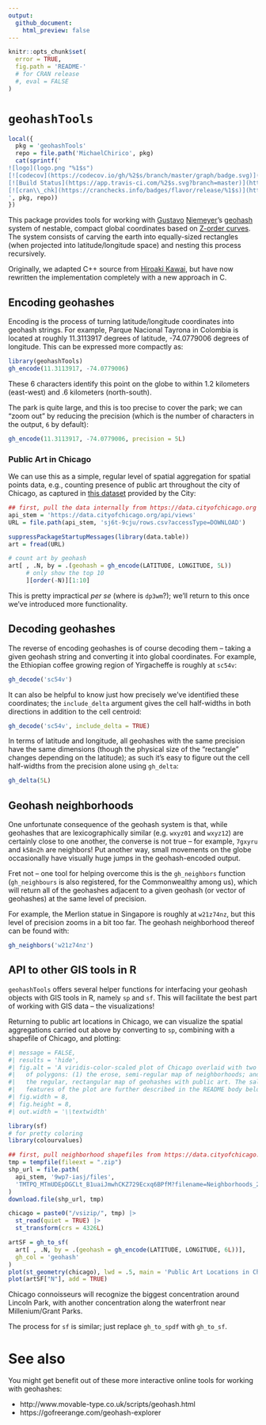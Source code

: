 ```yaml
---
output:
  github_document:
    html_preview: false
---
```


```r
knitr::opts_chunk$set(
  error = TRUE,
  fig.path = 'README-'
  # for CRAN release
  #, eval = FALSE
)
```

# `geohashTools`

```r
local({
  pkg = 'geohashTools'
  repo = file.path('MichaelChirico', pkg)
  cat(sprintf('
![logo](logo.png "%1$s")
[![codecov](https://codecov.io/gh/%2$s/branch/master/graph/badge.svg)](https://app.codecov.io/gh/%2$s?branch=master)
[![Build Status](https://app.travis-ci.com/%2$s.svg?branch=master)](https://app.travis-ci.com/%2$s)
[![cran\\_chk](https://cranchecks.info/badges/flavor/release/%1$s)](https://cran.r-project.org/web/checks/check_results_%1$s.html)
', pkg, repo))
})
```

This package provides tools for working with [Gustavo](https://github.com/niemeyer) [Niemeyer](https://twitter.com/gniemeyer)'s [geohash](https://en.wikipedia.org/wiki/Geohash) system of nestable, compact global coordinates based on [Z-order curves](https://en.wikipedia.org/wiki/Z-order_curve). The system consists of carving the earth into equally-sized rectangles (when projected into latitude/longitude space) and nesting this process recursively.

Originally, we adapted C++ source from [Hiroaki Kawai](https://github.com/hkwi), but have now rewritten the implementation completely with a new approach in C.

## Encoding geohashes

Encoding is the process of turning latitude/longitude coordinates into geohash strings. For example, Parque Nacional Tayrona in Colombia is located at roughly 11.3113917 degrees of latitude, -74.0779006 degrees of longitude. This can be expressed more compactly as:

```r
library(geohashTools)
gh_encode(11.3113917, -74.0779006)
```

These 6 characters identify this point on the globe to within 1.2 kilometers (east-west) and .6 kilometers (north-south).

The park is quite large, and this is too precise to cover the park; we can "zoom out" by reducing the precision (which is the number of characters in the output, `6` by default):

```r
gh_encode(11.3113917, -74.0779006, precision = 5L)
```

### Public Art in Chicago

We can use this as a simple, regular level of spatial aggregation for spatial points data, e.g., counting presence of public art throughout the city of Chicago, as captured in [this dataset](https://data.cityofchicago.org/Parks-Recreation/Parks-Public-Art/sj6t-9cju) provided by the City:

```r
## first, pull the data internally from https://data.cityofchicago.org
api_stem = 'https://data.cityofchicago.org/api/views'
URL = file.path(api_stem, 'sj6t-9cju/rows.csv?accessType=DOWNLOAD')

suppressPackageStartupMessages(library(data.table))
art = fread(URL)

# count art by geohash
art[ , .N, by = .(geohash = gh_encode(LATITUDE, LONGITUDE, 5L))
     # only show the top 10
     ][order(-N)][1:10]
```

This is pretty impractical _per se_ (where is `dp3wm`?); we'll return to this once we've introduced more functionality.

## Decoding geohashes

The reverse of encoding geohashes is of course decoding them -- taking a given geohash string and converting it into global coordinates. For example, the Ethiopian coffee growing region of Yirgacheffe is roughly at `sc54v`:

```r
gh_decode('sc54v')
```

It can also be helpful to know just how precisely we've identified these coordinates; the `include_delta` argument gives the cell half-widths in both directions in addition to the cell centroid:

```r
gh_decode('sc54v', include_delta = TRUE)
```

In terms of latitude and longitude, all geohashes with the same precision have the same dimensions (though the physical size of the "rectangle" changes depending on the latitude); as such it's easy to figure out the cell half-widths from the precision alone using `gh_delta`:

```r
gh_delta(5L)
```

## Geohash neighborhoods

One unfortunate consequence of the geohash system is that, while geohashes that are lexicographically similar (e.g. `wxyz01` and `wxyz12`) are certainly close to one another, the converse is not true -- for example, `7gxyru` and `k58n2h` are neighbors! Put another way, small movements on the globe occasionally have visually huge jumps in the geohash-encoded output.

Fret not -- one tool for helping overcome this is the `gh_neighbors` function (`gh_neighbours` is also registered, for the Commonwealthy among us), which will return all of the geohashes adjacent to a given geohash (or vector of geohashes) at the same level of precision.

For example, the Merlion statue in Singapore is roughly at `w21z74nz`, but this level of precision zooms in a bit too far. The geohash neighborhood thereof can be found with:

```r
gh_neighbors('w21z74nz')
```

## API to other GIS tools in R

`geohashTools` offers several helper functions for interfacing your geohash objects with GIS tools in R, namely `sp` and `sf`. This will facilitate the best part of working with GIS data -- the visualizations!

Returning to public art locations in Chicago, we can visualize the spatial aggregations carried out above by converting to `sp`, combining with a shapefile of Chicago, and plotting:

```r
#| message = FALSE,
#| results = 'hide',
#| fig.alt = 'A viridis-color-scaled plot of Chicago overlaid with two types
#|   of polygons: (1) the erose, semi-regular map of neighborhoods; and (2)
#|   the regular, rectangular map of geohashes with public art. The salient
#|   features of the plot are further described in the README body below.',
#| fig.width = 8,
#| fig.height = 8,
#| out.width = '\\textwidth'

library(sf)
# for pretty coloring
library(colourvalues)

## first, pull neighborhood shapefiles from https://data.cityofchicago.org
tmp = tempfile(fileext = ".zip")
shp_url = file.path(
  api_stem, '9wp7-iasj/files',
  'TMTPQ_MTmUDEpDGCLt_B1uaiJmwhCKZ729Ecxq6BPfM?filename=Neighborhoods_2012.zip'
)
download.file(shp_url, tmp)

chicago = paste0("/vsizip/", tmp) |>
  st_read(quiet = TRUE) |>
  st_transform(crs = 4326L)

artSF = gh_to_sf(
  art[ , .N, by = .(geohash = gh_encode(LATITUDE, LONGITUDE, 6L))],
  gh_col = 'geohash'
)
plot(st_geometry(chicago), lwd = .5, main = 'Public Art Locations in Chicago')
plot(artSF["N"], add = TRUE)
```

Chicago connoisseurs will recognize the biggest concentration around Lincoln Park, with another concentration along the waterfront near Millenium/Grant Parks.

The process for `sf` is similar; just replace `gh_to_spdf` with `gh_to_sf`.

# See also

You might get benefit out of these more interactive online tools for working with geohashes:

  - http://www.movable-type.co.uk/scripts/geohash.html
  - https://gofreerange.com/geohash-explorer
